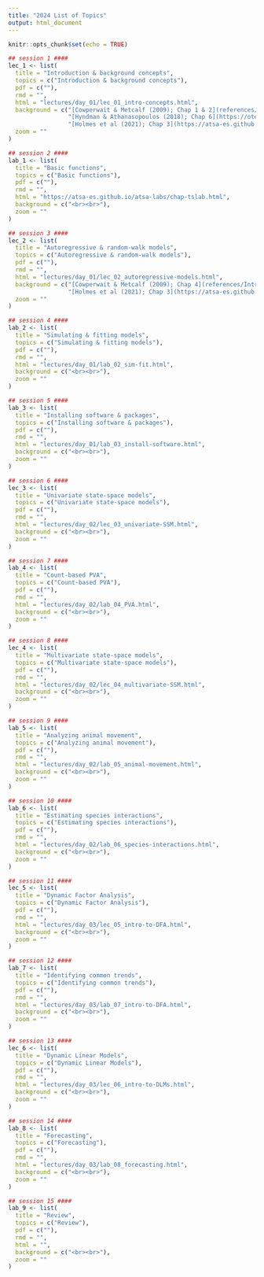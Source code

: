 ```yaml
---
title: "2024 List of Topics"
output: html_document
---
```


```r
knitr::opts_chunk$set(echo = TRUE)
```

```r
## session 1 ####
lec_1 <- list(
  title = "Introduction & background concepts",
  topics = c("Introduction & background concepts"),
  pdf = c(""),
  rmd = "",
  html = "lectures/day_01/lec_01_intro-concepts.html",
  background = c("[Cowperwait & Metcalf (2009); Chap 1 & 2](references/Introductory_Time_Series_With_R.pdf)",
                 "[Hyndman & Athanasopoulos (2018); Chap 6](https://otexts.org/fpp2/decomposition.html)",
                 "[Holmes et al (2021); Chap 3](https://atsa-es.github.io/atsa-labs/chap-ts.html)"),
  zoom = ""
)

## session 2 ####
lab_1 <- list(
  title = "Basic functions",
  topics = c("Basic functions"),
  pdf = c(""),
  rmd = "",
  html = "https://atsa-es.github.io/atsa-labs/chap-tslab.html",
  background = c("<br><br>"),
  zoom = ""
)

## session 3 ####
lec_2 <- list(
  title = "Autoregressive & random-walk models",
  topics = c("Autoregressive & random-walk models"),
  pdf = c(""),
  rmd = "",
  html = "lectures/day_01/lec_02_autoregressive-models.html",
  background = c("[Cowperwait & Metcalf (2009); Chap 4](references/Introductory_Time_Series_With_R.pdf)",
                 "[Holmes et al (2021); Chap 3](https://atsa-es.github.io/atsa-labs/chap-ts.html)<br>"),
  zoom = ""
)

## session 4 ####
lab_2 <- list(
  title = "Simulating & fitting models",
  topics = c("Simulating & fitting models"),
  pdf = c(""),
  rmd = "",
  html = "lectures/day_01/lab_02_sim-fit.html",
  background = c("<br><br>"),
  zoom = ""
)

## session 5 ####
lab_3 <- list(
  title = "Installing software & packages",
  topics = c("Installing software & packages"),
  pdf = c(""),
  rmd = "",
  html = "lectures/day_01/lab_03_install-software.html",
  background = c("<br><br>"),
  zoom = ""
)

## session 6 ####
lec_3 <- list(
  title = "Univariate state-space models",
  topics = c("Univariate state-space models"),
  pdf = c(""),
  rmd = "",
  html = "lectures/day_02/lec_03_univariate-SSM.html",
  background = c("<br><br>"),
  zoom = ""
)

## session 7 ####
lab_4 <- list(
  title = "Count-based PVA",
  topics = c("Count-based PVA"),
  pdf = c(""),
  rmd = "",
  html = "lectures/day_02/lab_04_PVA.html",
  background = c("<br><br>"),
  zoom = ""
)

## session 8 ####
lec_4 <- list(
  title = "Multivariate state-space models",
  topics = c("Multivariate state-space models"),
  pdf = c(""),
  rmd = "",
  html = "lectures/day_02/lec_04_multivariate-SSM.html",
  background = c("<br><br>"),
  zoom = ""
)

## session 9 ####
lab_5 <- list(
  title = "Analyzing animal movement",
  topics = c("Analyzing animal movement"),
  pdf = c(""),
  rmd = "",
  html = "lectures/day_02/lab_05_animal-movement.html",
  background = c("<br><br>"),
  zoom = ""
)

## session 10 ####
lab_6 <- list(
  title = "Estimating species interactions",
  topics = c("Estimating species interactions"),
  pdf = c(""),
  rmd = "",
  html = "lectures/day_02/lab_06_species-interactions.html",
  background = c("<br><br>"),
  zoom = ""
)

## session 11 ####
lec_5 <- list(
  title = "Dynamic Factor Analysis",
  topics = c("Dynamic Factor Analysis"),
  pdf = c(""),
  rmd = "",
  html = "lectures/day_03/lec_05_intro-to-DFA.html",
  background = c("<br><br>"),
  zoom = ""
)

## session 12 ####
lab_7 <- list(
  title = "Identifying common trends",
  topics = c("Identifying common trends"),
  pdf = c(""),
  rmd = "",
  html = "lectures/day_03/lab_07_intro-to-DFA.html",
  background = c("<br><br>"),
  zoom = ""
)

## session 13 ####
lec_6 <- list(
  title = "Dynamic Linear Models",
  topics = c("Dynamic Linear Models"),
  pdf = c(""),
  rmd = "",
  html = "lectures/day_03/lec_06_intro-to-DLMs.html",
  background = c("<br><br>"),
  zoom = ""
)

## session 14 ####
lab_8 <- list(
  title = "Forecasting",
  topics = c("Forecasting"),
  pdf = c(""),
  rmd = "",
  html = "lectures/day_03/lab_08_forecasting.html",
  background = c("<br><br>"),
  zoom = ""
)

## session 15 ####
lab_9 <- list(
  title = "Review",
  topics = c("Review"),
  pdf = c(""),
  rmd = "",
  html = "",
  background = c("<br><br>"),
  zoom = ""
)
```



